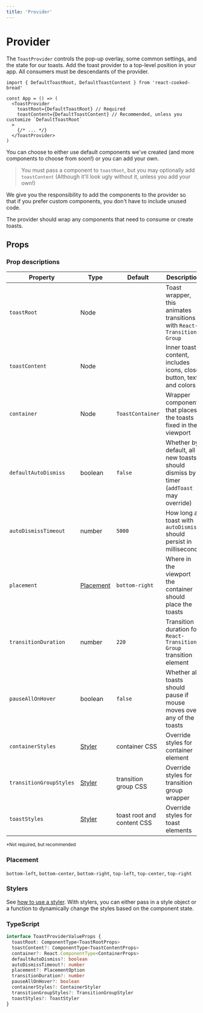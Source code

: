 ```yaml
---
title: 'Provider'
---
```


# Provider

The `ToastProvider` controls the pop-up overlay, some common settings, and the state for our toasts. Add the toast provider to a top-level position in your app. All consumers must be descendants of the provider.

```tsx
import { DefaultToastRoot, DefaultToastContent } from 'react-cooked-bread'

const App = () => (
  <ToastProvider
    toastRoot={DefaultToastRoot} // Required
    toastContent={DefaultToastContent} // Recommended, unless you customize `DefaultToastRoot`
  >
    {/* ... */}
  </ToastProvider>
)
```

You can choose to either use default components we've created (and more components to choose from soon!) or you can add your own.

> You must pass a component to `toastRoot`, but you may optionally add `toastContent` (Although it'll look ugly without it, unless you add your own!)

We give you the responsibility to add the components to the provider so that if you prefer custom components, you don't have to include unused code.

The provider should wrap any components that need to consume or create toasts.

## Props

### Prop descriptions

| Property                | Type                      | Default                    | Description                                                                            | Required |
| ----------------------- | ------------------------- | -------------------------- | -------------------------------------------------------------------------------------- | -------- |
| `toastRoot`             | Node                      |                            | Toast wrapper, this animates transitions with `React-Transition-Group`                 | ✔        |
| `toastContent`          | Node                      |                            | Inner toast content, includes icons, close button, text and colors                     | \*       |
| `container`             | Node                      | `ToastContainer`           | Wrapper component that places the toasts fixed in the viewport                         |          |
| `defaultAutoDismiss`    | boolean                   | `false`                    | Whether by default, all new toasts should dismiss by a timer (`addToast` may override) |          |
| `autoDismissTimeout`    | number                    | `5000`                     | How long a toast with `autoDismiss` should persist in milliseconds                     |          |
| `placement`             | [Placement](#placement)   | `bottom-right`             | Where in the viewport the container should place the toasts                            |          |
| `transitionDuration`    | number                    | `220`                      | Transition duration for `React-Transition-Group` transition element                    |          |
| `pauseAllOnHover`       | boolean                   | `false`                    | Whether all toasts should pause if mouse moves over any of the toasts                  |          |
| `containerStyles`       | [Styler](/extend#stylers) | container CSS              | Override styles for container element                                                  |          |
| `transitionGroupStyles` | [Styler](/extend#stylers) | transition group CSS       | Override styles for transition group wrapper                                           |          |
| `toastStyles`           | [Styler](/extend#stylers) | toast root and content CSS | Override styles for toast elements                                                     |          |

<small>*Not required, but recommended</small>

### Placement

`bottom-left`, `bottom-center`, `bottom-right`, `top-left`, `top-center`, `top-right`

### Stylers

See [how to use a styler](/extend#stylers). With stylers, you can either pass in a style object or a function to dynamically change the styles based on the component state.

### TypeScript

```ts
interface ToastProviderValueProps {
  toastRoot: ComponentType<ToastRootProps>
  toastContent?: ComponentType<ToastContentProps>
  container?: React.ComponentType<ContainerProps>
  defaultAutoDismiss?: boolean
  autoDismissTimeout?: number
  placement?: PlacementOption
  transitionDuration?: number
  pauseAllOnHover?: boolean
  containerStyles?: ContainerStyler
  transitionGroupStyles?: TransitionGroupStyler
  toastStyles?: ToastStyler
}
```
